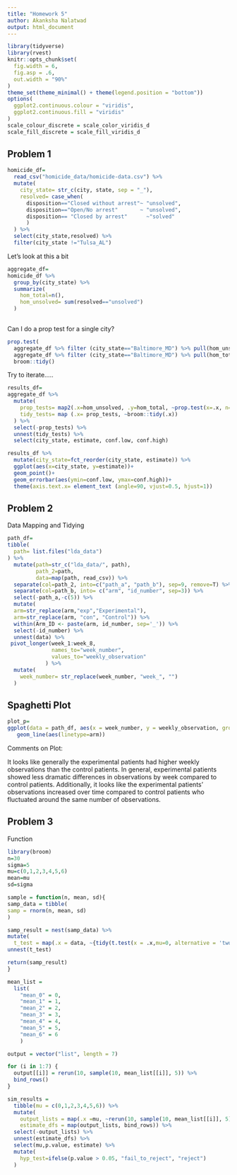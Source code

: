 ```yaml
---
title: "Homework 5"
author: Akanksha Nalatwad
output: html_document
---
```



```r
library(tidyverse)
library(rvest)
knitr::opts_chunk$set(
  fig.width = 6,
  fig.asp = .6,
  out.width = "90%"
)
theme_set(theme_minimal() + theme(legend.position = "bottom"))
options(
  ggplot2.continuous.colour = "viridis",
  ggplot2.continuous.fill = "viridis"
)
scale_colour_discrete = scale_color_viridis_d
scale_fill_discrete = scale_fill_viridis_d
```

## Problem 1

```r
homicide_df=
  read_csv("homicide_data/homicide-data.csv") %>% 
  mutate(
    city_state= str_c(city, state, sep = "_"),
    resolved= case_when(
      disposition=="Closed without arrest"~ "unsolved",
      disposition=="Open/No arrest"       ~ "unsolved",
      disposition== "Closed by arrest"      ~"solved"
      )
  ) %>% 
  select(city_state,resolved) %>% 
  filter(city_state !="Tulsa_AL")
```
Let's look at this a bit

```r
aggregate_df=
homicide_df %>% 
  group_by(city_state) %>% 
  summarize(
    hom_total=n(),
    hom_unsolved= sum(resolved=="unsolved")
  )
  
```

Can I do a prop test for a single city?

```r
prop.test(
  aggregate_df %>% filter (city_state=="Baltimore_MD") %>% pull(hom_unsolved),
  aggregate_df %>% filter (city_state=="Baltimore_MD") %>% pull(hom_total)) %>% 
  broom::tidy()
```

 
Try to iterate.....

```r
results_df=
aggregate_df %>% 
  mutate(
    prop_tests= map2(.x=hom_unsolved, .y=hom_total, ~prop.test(x=.x, n=.y)),
    tidy_tests= map (.x= prop_tests, ~broom::tidy(.x))
  ) %>% 
  select(-prop_tests) %>% 
  unnest(tidy_tests) %>% 
  select(city_state, estimate, conf.low, conf.high)
```


```r
results_df %>% 
  mutate(city_state=fct_reorder(city_state, estimate)) %>% 
  ggplot(aes(x=city_state, y=estimate))+
  geom_point()+
  geom_errorbar(aes(ymin=conf.low, ymax=conf.high))+
  theme(axis.text.x= element_text (angle=90, vjust=0.5, hjust=1))
```
## Problem 2

Data Mapping and Tidying


```r
path_df=
tibble(
  path= list.files("lda_data")
) %>% 
  mutate(path=str_c("lda_data/", path),
         path_2=path,
         data=map(path, read_csv)) %>% 
  separate(col=path_2, into=c("path_a", "path_b"), sep=9, remove=T) %>% 
  separate(col=path_b, into= c("arm", "id_number", sep=3)) %>% 
  select(-path_a,-c(5)) %>% 
  mutate(
  arm=str_replace(arm,"exp","Experimental"), 
  arm=str_replace(arm, "con", "Control")) %>% 
  within(Arm_ID <- paste(arm, id_number, sep='_')) %>% 
  select(-id_number) %>% 
  unnest(data) %>%
 pivot_longer(week_1:week_8,
              names_to="week_number",
              values_to="weekly_observation"
            ) %>% 
  mutate(
    week_number= str_replace(week_number, "week_", "")
  )
```

## Spaghetti Plot
```r
plot_p=
ggplot(data = path_df, aes(x = week_number, y = weekly_observation, group = Arm_ID))+
   geom_line(aes(linetype=arm))
```
Comments on Plot:

It looks like generally the experimental patients had higher weekly observations than the control patients. In general, experimental patients showed less dramatic differences in observations by week compared to control patients. Additionally, it looks like the experimental patients' observations increased over time compared to control patients who fluctuated around the same number of observations. 

## Problem 3

Function

```r

library(broom)
n=30
sigma=5
mu=c(0,1,2,3,4,5,6)
mean=mu
sd=sigma

sample = function(n, mean, sd){
samp_data = tibble(
samp = rnorm(n, mean, sd)
)

samp_result = nest(samp_data) %>%
mutate(
  t_test = map(.x = data, ~{tidy(t.test(x = .x,mu=0, alternative = 'two.sided', paired = FALSE, conf.level = 0.95))})) %>% 
unnest(t_test)

return(samp_result)
}

```

```r
mean_list =
  list(
    "mean_0" = 0,
    "mean_1" = 1,
    "mean_2" = 2,
    "mean_3" = 3,
    "mean_4" = 4,
    "mean_5" = 5,
    "mean_6" = 6
    )

output = vector("list", length = 7)

for (i in 1:7) {
  output[[i]] = rerun(10, sample(10, mean_list[[i]], 5)) %>% 
  bind_rows()
}

sim_results = 
  tibble(mu = c(0,1,2,3,4,5,6)) %>% 
  mutate(
    output_lists = map(.x =mu, ~rerun(10, sample(10, mean_list[[i]], 5))),
    estimate_dfs = map(output_lists, bind_rows)) %>% 
  select(-output_lists) %>% 
  unnest(estimate_dfs) %>% 
  select(mu,p.value, estimate) %>% 
  mutate(
    hyp_test=ifelse(p.value > 0.05, "fail_to_reject", "reject")
  )

```






